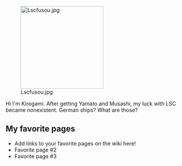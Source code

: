 [[File:Lscfusou.jpg|thumb|220px|right]]

Hi I'm Kirogami. After getting Yamato and Musashi, my luck with LSC became nonexistent. German ships? What are those?

==My favorite pages==

* Add links to your favorite pages on the wiki here!
* Favorite page #2
* Favorite page #3